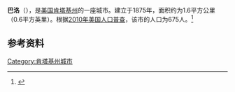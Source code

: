 {{Infobox City 
|chinese_name = 巴洛
|official_name = Barlow
|image_flag = 
|image_seal = 
|image_skyline = 
|image_map = KYMap-doton-Barlow.PNG
|map_caption =
|subdivision_type = [[國家|國家]]
|subdivision_name = {{USA}}
|leader_title = 
|leader_name = 
|subdivision_type1 = [[美國行政區劃|州]]
|subdivision_name1 = [[肯塔基州|肯塔基州]]
|subdivision_type2 = [[肯塔基州行政区划|县]]
|subdivision_name2 = Ballard
|found_title            = 正式立市
|found_date             = 1875年
|area_total = 1.6
|area_land = 
|area_water = 
|population_as_of = 2010
|population_total = 675
|population_density = 
|timezone = 
|utc_offset = 
|timezone_DST = 
|utc_offset_DST = 
}}

'''巴洛'''（{{lang-en|'''Barlow'''}}），是[[美国|美国]][[肯塔基州|肯塔基州]]的一座城市。建立于1875年，面积约为1.6平方公里（0.6平方英里）。根据[[2010年美国人口普查|2010年美国人口普查]]，该市的人口为675人。<ref name=census>{{cite web |url = http://www.census.gov/prod/www/abs/decennial/ |title = Census of Population and Housing |publisher = U.S. Census Bureau |accessdate = November 18, 2011 |archive-url = https://web.archive.org/web/20060208103743/http://www.census.gov/prod/www/abs/decennial/ |archive-date = 2006-02-08 |dead-url = yes }}</ref>

== 参考资料 ==
{{reflist}}

[[Category:肯塔基州城市|Category:肯塔基州城市]]


{{Kentucky-stub}}